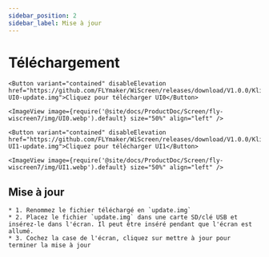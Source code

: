 ```yaml
---
sidebar_position: 2
sidebar_label: Mise à jour
---
```


# Téléchargement
    <Button variant="contained" disableElevation href="https://github.com/FLYmaker/WiScreen/releases/download/V1.0.0/Klipper-UI0-update.img">Cliquez pour télécharger UI0</Button>

    <ImageView image={require('@site/docs/ProductDoc/Screen/fly-wiscreen7/img/UI0.webp').default} size="50%" align="left" />

    <Button variant="contained" disableElevation href="https://github.com/FLYmaker/WiScreen/releases/download/V1.0.0/Klipper-UI1-update.img">Cliquez pour télécharger UI1</Button>

    <ImageView image={require('@site/docs/ProductDoc/Screen/fly-wiscreen7/img/UI1.webp').default} size="50%" align="left" />

##   Mise à jour
    * 1. Renommez le fichier téléchargé en `update.img`
    * 2. Placez le fichier `update.img` dans une carte SD/clé USB et insérez-le dans l'écran. Il peut être inséré pendant que l'écran est allumé.
    * 3. Cochez la case de l'écran, cliquez sur mettre à jour pour terminer la mise à jour
